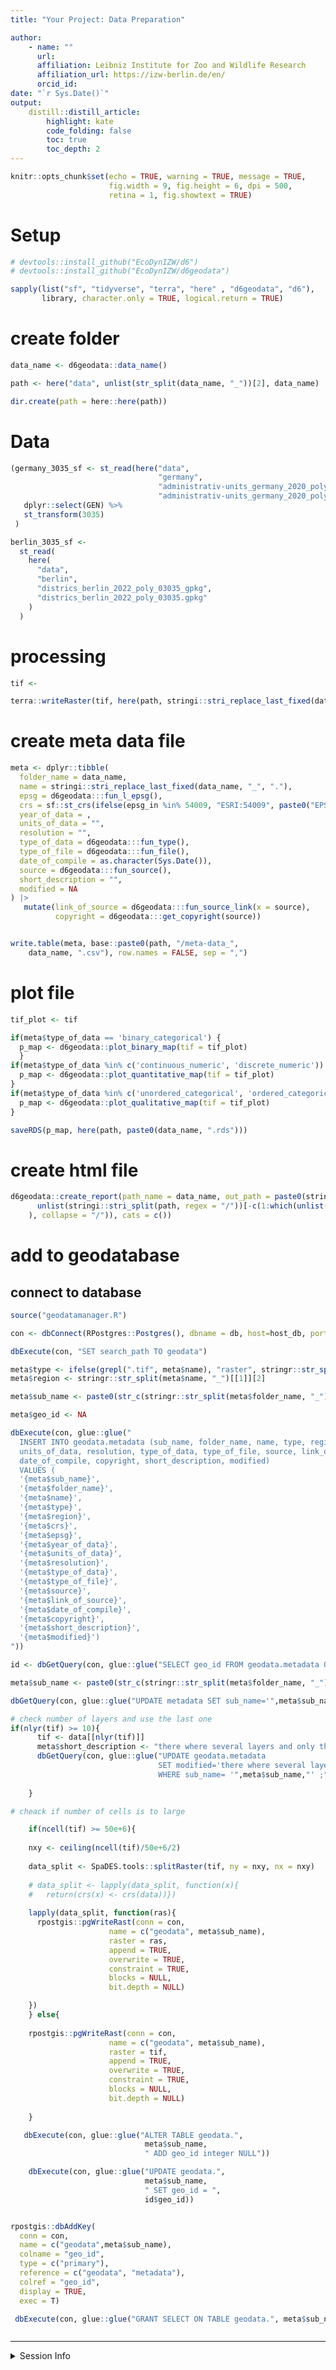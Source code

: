 ```yaml
---
title: "Your Project: Data Preparation" 

author:
    - name: ""
      url: 
      affiliation: Leibniz Institute for Zoo and Wildlife Research
      affiliation_url: https://izw-berlin.de/en/
      orcid_id: 
date: "`r Sys.Date()`"
output: 
    distill::distill_article:
        highlight: kate
        code_folding: false  
        toc: true            
        toc_depth: 2         
---
```



```r
knitr::opts_chunk$set(echo = TRUE, warning = TRUE, message = TRUE,
                      fig.width = 9, fig.height = 6, dpi = 500, 
                      retina = 1, fig.showtext = TRUE)
```

# Setup

```r
# devtools::install_github("EcoDynIZW/d6")
# devtools::install_github("EcoDynIZW/d6geodata")

sapply(list("sf", "tidyverse", "terra", "here" , "d6geodata", "d6"), 
       library, character.only = TRUE, logical.return = TRUE)
```

# create folder

```r
data_name <- d6geodata::data_name()

path <- here("data", unlist(str_split(data_name, "_"))[2], data_name)

dir.create(path = here::here(path))
```

# Data

```r
(germany_3035_sf <- st_read(here("data", 
                                 "germany",
                                 "administrativ-units_germany_2020_polygon_28532_gpkg",
                                 "administrativ-units_germany_2020_polygon_28532.gpkg")) %>% 
   dplyr::select(GEN) %>% 
   st_transform(3035)
 )

berlin_3035_sf <-
  st_read(
    here(
      "data",
      "berlin",
      "districs_berlin_2022_poly_03035_gpkg",
      "districs_berlin_2022_poly_03035.gpkg"
    )
  )

```

# processing

```r
tif <- 

terra::writeRaster(tif, here(path, stringi::stri_replace_last_fixed(data_name, "_", ".")), overwrite = TRUE)
```

# create meta data file

```r
meta <- dplyr::tibble(
  folder_name = data_name,
  name = stringi::stri_replace_last_fixed(data_name, "_", "."),
  epsg = d6geodata:::fun_l_epsg(),
  crs = sf::st_crs(ifelse(epsg_in %in% 54009, "ESRI:54009", paste0("EPSG:", epsg_in)))$proj4string,
  year_of_data = ,
  units_of_data = "",
  resolution = "",
  type_of_data = d6geodata:::fun_type(),
  type_of_file = d6geodata:::fun_file(),
  date_of_compile = as.character(Sys.Date()),
  source = d6geodata:::fun_source(),
  short_description = "",
  modified = NA
) |> 
   mutate(link_of_source = d6geodata:::fun_source_link(x = source),
          copyright = d6geodata:::get_copyright(source))


write.table(meta, base::paste0(path, "/meta-data_", 
    data_name, ".csv"), row.names = FALSE, sep = ",")
```

# plot file

```r
tif_plot <- tif

if(meta$type_of_data == 'binary_categorical') {
  p_map <- d6geodata::plot_binary_map(tif = tif_plot)
  }
if(meta$type_of_data %in% c('continuous_numeric', 'discrete_numeric')) {
  p_map <- d6geodata::plot_quantitative_map(tif = tif_plot)
}
if(meta$type_of_data %in% c('unordered_categorical', 'ordered_categorical')) {
  p_map <- d6geodata::plot_qualitative_map(tif = tif_plot)
}

saveRDS(p_map, here(path, paste0(data_name, ".rds")))
```

# create html file

```r
d6geodata::create_report(path_name = data_name, out_path = paste0(stringi::stri_c((
      unlist(stringi::stri_split(path, regex = "/"))[-c(1:which(unlist(stringi::stri_split(path, regex = "/")) %in% "GeoData")-1)]
    ), collapse = "/")), cats = c())
```

# add to geodatabase

## connect to database

```r
source("geodatamanager.R")

con <- dbConnect(RPostgres::Postgres(), dbname = db, host=host_db, port=db_port, user=db_user, password=db_password)  

dbExecute(con, "SET search_path TO geodata")
```


```r
meta$type <- ifelse(grepl(".tif", meta$name), "raster", stringr::str_split(meta$name, "_")[[1]][4])
meta$region <- stringr::str_split(meta$name, "_")[[1]][2]

meta$sub_name <- paste0(str_c(stringr::str_split(meta$folder_name, "_")[[1]] %>% str_sub(1,2), collapse = ""))

meta$geo_id <- NA

dbExecute(con, glue::glue("
  INSERT INTO geodata.metadata (sub_name, folder_name, name, type, region, crs, epsg, year_of_data,
  units_of_data, resolution, type_of_data, type_of_file, source, link_of_source,
  date_of_compile, copyright, short_description, modified)
  VALUES (
  '{meta$sub_name}',
  '{meta$folder_name}',
  '{meta$name}',
  '{meta$type}',
  '{meta$region}',
  '{meta$crs}',
  '{meta$epsg}',
  '{meta$year_of_data}',
  '{meta$units_of_data}',
  '{meta$resolution}',
  '{meta$type_of_data}',
  '{meta$type_of_file}',
  '{meta$source}',
  '{meta$link_of_source}',
  '{meta$date_of_compile}',
  '{meta$copyright}',
  '{meta$short_description}',
  '{meta$modified}')
"))

id <- dbGetQuery(con, glue::glue("SELECT geo_id FROM geodata.metadata ORDER BY geo_id DESC LIMIT 1;"))

meta$sub_name <- paste0(str_c(stringr::str_split(meta$folder_name, "_")[[1]] %>% str_sub(1,2), collapse = ""), id)

dbGetQuery(con, glue::glue("UPDATE metadata SET sub_name='",meta$sub_name,"' WHERE geo_id=",id$geo_id,";"))

# check number of layers and use the last one
if(nlyr(tif) >= 10){
      tif <- data[[nlyr(tif)]]
      meta$short_description <- "there where several layers and only the last one was used."
      dbGetQuery(con, glue::glue("UPDATE geodata.metadata 
                                 SET modified='there where several layers and only the last one was used. Please contact the database manager to get the more or all layers' 
                                 WHERE sub_name= '",meta$sub_name,"' ;"))
      
    }

# cheack if number of cells is to large

    if(ncell(tif) >= 50e+6){
      
    nxy <- ceiling(ncell(tif)/50e+6/2)
    
    data_split <- SpaDES.tools::splitRaster(tif, ny = nxy, nx = nxy)
    
    # data_split <- lapply(data_split, function(x){
    #   return(crs(x) <- crs(data))})
    
    lapply(data_split, function(ras){
      rpostgis::pgWriteRast(conn = con,
                      name = c("geodata", meta$sub_name),
                      raster = ras,
                      append = TRUE,
                      overwrite = TRUE,
                      constraint = TRUE,
                      blocks = NULL,
                      bit.depth = NULL)

    }) 
    } else{
    
    rpostgis::pgWriteRast(conn = con,
                      name = c("geodata", meta$sub_name),
                      raster = tif,
                      append = TRUE,
                      overwrite = TRUE,
                      constraint = TRUE,
                      blocks = NULL,
                      bit.depth = NULL)
      
    }

   dbExecute(con, glue::glue("ALTER TABLE geodata.",
                              meta$sub_name,
                              " ADD geo_id integer NULL"))

    dbExecute(con, glue::glue("UPDATE geodata.",
                              meta$sub_name,
                              " SET geo_id = ",
                              id$geo_id))


rpostgis::dbAddKey(
  conn = con,
  name = c("geodata",meta$sub_name),
  colname = "geo_id",
  type = c("primary"),
  reference = c("geodata", "metadata"),
  colref = "geo_id",
  display = TRUE,
  exec = T)

 dbExecute(con, glue::glue("GRANT SELECT ON TABLE geodata.", meta$sub_name," TO gis_d6;"))



```

***

<details><summary>Session Info</summary>

```r
## DO NOT REMOVE!
Sys.time()
#git2r::repository() ## uncomment if you are using GitHub
sessionInfo()
```

</details>

